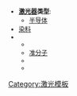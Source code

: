 <div style="font-size:88%;" class="hlist">
*'''[[激光器]]类型''': {{le|固体激光|Solid-state laser|固体}}
**[[半导体激光|半导体]]
* [[染料激光器|染料]]
* {{le|气体激光|Gas laser|气体}}
**{{le|化学激光|Chemical laser|化学}}
**[[准分子激光|准分子]]
**{{le|离子激光|Ion laser|离子}}
**{{le|金属蒸气激光|Metal-vapor laser|金属蒸气}}
</div><noinclude>
[[Category:激光模板]]
</noinclude>
